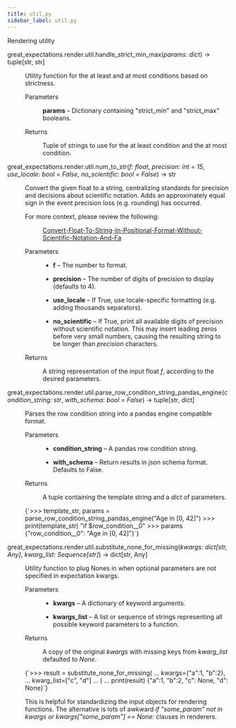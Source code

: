 ```yaml
---
title: util.py
sidebar_label: util.py
---
```


<section class="sphinx-api-doc" id="util">

<p>Rendering utility</p>
<dl class="py function">
<dt class="sig sig-object py">
<span class="sig-prename descclassname"><span class="pre">great_expectations.render.util.</span></span><span class="sig-name descname"><span class="pre">handle_strict_min_max</span></span><span class="sig-paren">(</span><em class="sig-param"><span class="n"><span class="pre">params</span></span><span class="p"><span class="pre">:</span></span><span class="w"> </span><span class="n"><span class="pre">dict</span></span></em><span class="sig-paren">)</span> <span class="sig-return"><span class="sig-return-icon">→</span> <span class="sig-return-typehint"><span class="pre">tuple</span><span class="p"><span class="pre">[</span></span><span class="pre">str</span><span class="p"><span class="pre">,</span></span><span class="w"> </span><span class="pre">str</span><span class="p"><span class="pre">]</span></span></span></span>
</dt>

<dd>
<p>Utility function for the at least and at most conditions based on strictness.</p>
<dl class="field-list simple">
<dt class="field-odd">Parameters</dt>

<dd class="field-odd"><p><strong>params</strong> – Dictionary containing "strict_min" and "strict_max" booleans.</p>
</dd>
<dt class="field-even">Returns
</dt>

<dd class="field-even"><p>Tuple of strings to use for the at least condition and the at most condition.</p>
</dd>
</dl>
</dd></dl>
<dl class="py function">
<dt class="sig sig-object py">
<span class="sig-prename descclassname"><span class="pre">great_expectations.render.util.</span></span><span class="sig-name descname"><span class="pre">num_to_str</span></span><span class="sig-paren">(</span><em class="sig-param"><span class="n"><span class="pre">f</span></span><span class="p"><span class="pre">:</span></span><span class="w"> </span><span class="n"><span class="pre">float</span></span></em>, <em class="sig-param"><span class="n"><span class="pre">precision</span></span><span class="p"><span class="pre">:</span></span><span class="w"> </span><span class="n"><span class="pre">int</span></span><span class="w"> </span><span class="o"><span class="pre">=</span></span><span class="w"> </span><span class="default_value"><span class="pre">15</span></span></em>, <em class="sig-param"><span class="n"><span class="pre">use_locale</span></span><span class="p"><span class="pre">:</span></span><span class="w"> </span><span class="n"><span class="pre">bool</span></span><span class="w"> </span><span class="o"><span class="pre">=</span></span><span class="w"> </span><span class="default_value"><span class="pre">False</span></span></em>, <em class="sig-param"><span class="n"><span class="pre">no_scientific</span></span><span class="p"><span class="pre">:</span></span><span class="w"> </span><span class="n"><span class="pre">bool</span></span><span class="w"> </span><span class="o"><span class="pre">=</span></span><span class="w"> </span><span class="default_value"><span class="pre">False</span></span></em><span class="sig-paren">)</span> <span class="sig-return"><span class="sig-return-icon">→</span> <span class="sig-return-typehint"><span class="pre">str</span></span></span>
</dt>

<dd>
<p>Convert the given float to a string, centralizing standards for precision and decisions about scientific     notation. Adds an approximately equal sign in the event precision loss (e.g. rounding) has occurred.</p>
<dl class="simple">
<dt>For more context, please review the following:
</dt>
<dd>
<p><a class="reference external" href="https://stackoverflow.com/questions/38847690/convert-float-to-string-in-positional-format-without-scientific-notation-and-fa">Convert-Float-To-String-In-Positional-Format-Without-Scientific-Notation-And-Fa</a></p>
</dd>
</dl>
<dl class="field-list simple">
<dt class="field-odd">Parameters
</dt>

<dd class="field-odd"><ul class="simple">
<li><p><strong>f</strong> – The number to format.</p></li>
<li><p><strong>precision</strong> – The number of digits of precision to display (defaults to 4).</p></li>
<li><p><strong>use_locale</strong> – If True, use locale-specific formatting (e.g. adding thousands separators).</p></li>
<li><p><strong>no_scientific</strong> – If True, print all available digits of precision without scientific notation. This may insert
leading zeros before very small numbers, causing the resulting string to be longer than <cite>precision</cite>
characters.</p></li>
</ul>
</dd>
<dt class="field-even">Returns
</dt>

<dd class="field-even"><p>A string representation of the input float <cite>f</cite>, according to the desired parameters.</p>
</dd>
</dl>
</dd></dl>
<dl class="py function">
<dt class="sig sig-object py">
<span class="sig-prename descclassname"><span class="pre">great_expectations.render.util.</span></span><span class="sig-name descname"><span class="pre">parse_row_condition_string_pandas_engine</span></span><span class="sig-paren">(</span><em class="sig-param"><span class="n"><span class="pre">condition_string</span></span><span class="p"><span class="pre">:</span></span><span class="w"> </span><span class="n"><span class="pre">str</span></span></em>, <em class="sig-param"><span class="n"><span class="pre">with_schema</span></span><span class="p"><span class="pre">:</span></span><span class="w"> </span><span class="n"><span class="pre">bool</span></span><span class="w"> </span><span class="o"><span class="pre">=</span></span><span class="w"> </span><span class="default_value"><span class="pre">False</span></span></em><span class="sig-paren">)</span> <span class="sig-return"><span class="sig-return-icon">→</span> <span class="sig-return-typehint"><span class="pre">tuple</span><span class="p"><span class="pre">[</span></span><span class="pre">str</span><span class="p"><span class="pre">,</span></span><span class="w"> </span><span class="pre">dict</span><span class="p"><span class="pre">]</span></span></span></span>
</dt>

<dd>
<p>Parses the row condition string into a pandas engine compatible format.</p>
<dl class="field-list simple">
<dt class="field-odd">Parameters
</dt>

<dd class="field-odd"><ul class="simple">
<li><p><strong>condition_string</strong> – A pandas row condition string.</p></li>
<li><p><strong>with_schema</strong> – Return results in json schema format. Defaults to False.</p></li>
</ul>
</dd>
<dt class="field-even">Returns
</dt>

<dd class="field-even"><p>A tuple containing the template string and a <cite>dict</cite> of parameters.</p>
</dd>
</dl>
<p><CodeBlock language="python">{`>>> template_str, params = parse_row_condition_string_pandas_engine("Age in [0, 42]")
>>> print(template_str)
"if $row_condition__0"
>>> params
{"row_condition__0": "Age in [0, 42]"}`}</CodeBlock></p>
</dd></dl>
<dl class="py function">
<dt class="sig sig-object py">
<span class="sig-prename descclassname"><span class="pre">great_expectations.render.util.</span></span><span class="sig-name descname"><span class="pre">substitute_none_for_missing</span></span><span class="sig-paren">(</span><em class="sig-param"><span class="n"><span class="pre">kwargs</span></span><span class="p"><span class="pre">:</span></span><span class="w"> </span><span class="n"><span class="pre">dict</span><span class="p"><span class="pre">[</span></span><span class="pre">str</span><span class="p"><span class="pre">,</span></span><span class="w"> </span><span class="pre">Any</span><span class="p"><span class="pre">]</span></span></span></em>, <em class="sig-param"><span class="n"><span class="pre">kwarg_list</span></span><span class="p"><span class="pre">:</span></span><span class="w"> </span><span class="n"><span class="pre">Sequence</span><span class="p"><span class="pre">[</span></span><span class="pre">str</span><span class="p"><span class="pre">]</span></span></span></em><span class="sig-paren">)</span> <span class="sig-return"><span class="sig-return-icon">→</span> <span class="sig-return-typehint"><span class="pre">dict</span><span class="p"><span class="pre">[</span></span><span class="pre">str</span><span class="p"><span class="pre">,</span></span><span class="w"> </span><span class="pre">Any</span><span class="p"><span class="pre">]</span></span></span></span>
</dt>

<dd>
<p>Utility function to plug Nones in when optional parameters are not specified in expectation kwargs.</p>
<dl class="field-list simple">
<dt class="field-odd">Parameters
</dt>

<dd class="field-odd"><ul class="simple">
<li><p><strong>kwargs</strong> – A dictionary of keyword arguments.</p></li>
<li><p><strong>kwargs_list</strong> – A list or sequence of strings representing all possible keyword parameters to a function.</p></li>
</ul>
</dd>
<dt class="field-even">Returns
</dt>

<dd class="field-even"><p>A copy of the original <cite>kwargs</cite> with missing keys from <cite>kwarg_list</cite> defaulted to <cite>None</cite>.</p>
</dd>
</dl>
<p><CodeBlock language="python">{`>>> result = substitute_none_for_missing(
…    kwargs={"a":1, "b":2},
…    kwarg_list=["c", "d"]
… )
… print(result)
{"a":1, "b":2, "c": None, "d": None}`}</CodeBlock></p>
<p>This is helpful for standardizing the input objects for rendering functions.
The alternative is lots of awkward <cite>if "some_param" not in kwargs or kwargs["some_param"] == None:</cite> clauses in renderers.</p>
</dd></dl>
</section>